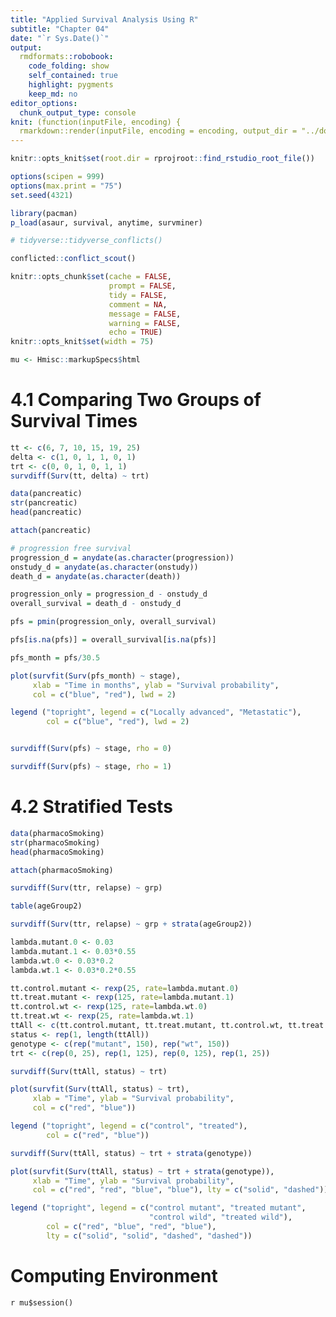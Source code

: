 ```yaml
---
title: "Applied Survival Analysis Using R"
subtitle: "Chapter 04"
date: "`r Sys.Date()`"
output:
  rmdformats::robobook:
    code_folding: show
    self_contained: true
    highlight: pygments
    keep_md: no
editor_options: 
  chunk_output_type: console
knit: (function(inputFile, encoding) {
  rmarkdown::render(inputFile, encoding = encoding, output_dir = "../docs") })
---
```


```r
knitr::opts_knit$set(root.dir = rprojroot::find_rstudio_root_file())

options(scipen = 999)
options(max.print = "75")
set.seed(4321)

library(pacman)
p_load(asaur, survival, anytime, survminer)
```

```r
# tidyverse::tidyverse_conflicts()

conflicted::conflict_scout()
```

```r
knitr::opts_chunk$set(cache = FALSE,
                      prompt = FALSE,
                      tidy = FALSE,
                      comment = NA,
                      message = FALSE,
                      warning = FALSE,
                      echo = TRUE)
knitr::opts_knit$set(width = 75)

mu <- Hmisc::markupSpecs$html
```

<!-- ----------------------------------------------------- -->

# 4.1 Comparing Two Groups of Survival Times

```r
tt <- c(6, 7, 10, 15, 19, 25)
delta <- c(1, 0, 1, 1, 0, 1)
trt <- c(0, 0, 1, 0, 1, 1)
survdiff(Surv(tt, delta) ~ trt)
```

```r
data(pancreatic)
str(pancreatic)
head(pancreatic)

attach(pancreatic)

# progression free survival
progression_d = anydate(as.character(progression))
onstudy_d = anydate(as.character(onstudy))
death_d = anydate(as.character(death))

progression_only = progression_d - onstudy_d
overall_survival = death_d - onstudy_d

pfs = pmin(progression_only, overall_survival)

pfs[is.na(pfs)] = overall_survival[is.na(pfs)]

pfs_month = pfs/30.5

plot(survfit(Surv(pfs_month) ~ stage),
     xlab = "Time in months", ylab = "Survival probability",
     col = c("blue", "red"), lwd = 2)

legend ("topright", legend = c("Locally advanced", "Metastatic"), 
        col = c("blue", "red"), lwd = 2)


survdiff(Surv(pfs) ~ stage, rho = 0)

survdiff(Surv(pfs) ~ stage, rho = 1)
```

# 4.2 Stratified Tests

```r
data(pharmacoSmoking)
str(pharmacoSmoking)
head(pharmacoSmoking)

attach(pharmacoSmoking)

survdiff(Surv(ttr, relapse) ~ grp)

table(ageGroup2)

survdiff(Surv(ttr, relapse) ~ grp + strata(ageGroup2))
```

```r
lambda.mutant.0 <- 0.03
lambda.mutant.1 <- 0.03*0.55
lambda.wt.0 <- 0.03*0.2
lambda.wt.1 <- 0.03*0.2*0.55

tt.control.mutant <- rexp(25, rate=lambda.mutant.0)
tt.treat.mutant <- rexp(125, rate=lambda.mutant.1)
tt.control.wt <- rexp(125, rate=lambda.wt.0)
tt.treat.wt <- rexp(25, rate=lambda.wt.1)
ttAll <- c(tt.control.mutant, tt.treat.mutant, tt.control.wt, tt.treat.wt)
status <- rep(1, length(ttAll))
genotype <- c(rep("mutant", 150), rep("wt", 150))
trt <- c(rep(0, 25), rep(1, 125), rep(0, 125), rep(1, 25))

survdiff(Surv(ttAll, status) ~ trt)

plot(survfit(Surv(ttAll, status) ~ trt),
     xlab = "Time", ylab = "Survival probability",
     col = c("red", "blue"))

legend ("topright", legend = c("control", "treated"), 
        col = c("red", "blue"))

survdiff(Surv(ttAll, status) ~ trt + strata(genotype))

plot(survfit(Surv(ttAll, status) ~ trt + strata(genotype)),
     xlab = "Time", ylab = "Survival probability",
     col = c("red", "red", "blue", "blue"), lty = c("solid", "dashed"))

legend ("topright", legend = c("control mutant", "treated mutant",
                               "control wild", "treated wild"),
        col = c("red", "blue", "red", "blue"), 
        lty = c("solid", "solid", "dashed", "dashed"))
```

<!-- ----------------------------------------------------- -->

# Computing Environment

`r mu$session()`